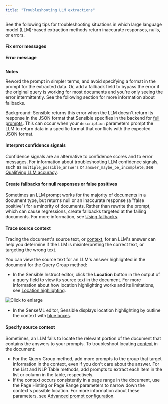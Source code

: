 ```yaml
---
title: "Troubleshooting LLM extractions"
---
```


See the following tips for troubleshooting situations in which large language model (LLM)-based extraction methods return inaccurate responses, nulls, or errors.

#### Fix error messages

**Error message**

```ConfigurationError: LLM response format is invalid
```
**Notes**

Reword the prompt in simpler terms, and avoid specifying a format in the prompt for the extracted data. Or, add a fallback field to bypass the error if the original query is working for most documents and you're only seeing the error intermittently. See the following section for more information about fallbacks.

Background: Sensible returns this error when the LLM doesn't return its response in the JSON format that Sensible specifies in the backend for [full prompts](/llm-based-extractions/prompt). This can occur when your `description` parameters prompt the LLM to return data in a specific format that conflicts with the expected JSON format.

#### Interpret confidence signals

Confidence signals are an alternative to confidence scores and to error messages. For information about troubleshooting LLM confidence signals, such as `multiple_possible_answers` or `answer_maybe_be_incomplete`, see [Qualifying LLM accuracy](/best-practices/confidence).

#### Create fallbacks for null responses or false positives

Sometimes an LLM prompt works for the majority of documents in a document type, but returns null or an inaccurate response (a "false positive") for a minority of documents. Rather than rewrite the prompt, which can cause regressions, create fallbacks targeted at the failing documents. For more information, see [Using fallbacks](/best-practices/tutorials/fallbacks).

#### Trace source context

Tracing the document's source text, or [context](/llm-based-extractions/prompt#notes), for an LLM's answer can help you determine if the LLM is misinterpreting the correct text, or targeting the wrong text.

You can view the source text for an LLM's answer highlighted in the document for the Query Group method:

* In the Sensible Instruct editor, click the **Location** button in the output of a query field to view its source text in the document. For more information about how location highlighting works and its limitations, see [Location highlighting](/senseml-reference/llm-based-methods/query-group#notes).

![Click to enlarge](/images/location.png)

* In the SenseML editor, Sensible displays location highlighting by outline the context with [blue boxes](/layout-based-extractions/app-guide/color).

#### Specify source context

Sometimes, an LLM fails to locate the relevant portion of the document that contains the answers to your prompts. To troubleshoot locating [context](/llm-based-extractions/prompt#notes) in the document:

* For the Query Group method, add more prompts to the group that target information in the context, even if you don't care about the answer. For the List and NLP Table methods, add prompts to extract each item in the list or column in the table, respectively.
* If the context occurs consistently in a page range in the document, use the Page Hinting or Page Range parameters to narrow down the context's possible location. For more information about these parameters, see [Advanced prompt configuration](/llm-based-extractions/prompt).